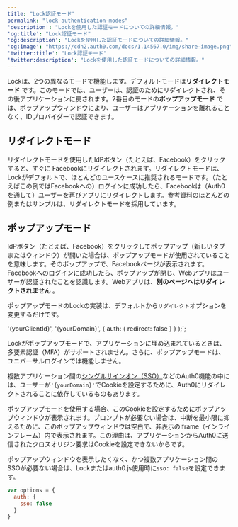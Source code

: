 ```yaml
---
title: "Lock認証モード"
permalink: "lock-authentication-modes"
'description': "Lockを使用した認証モードについての詳細情報。"
'og:title': "Lock認証モード"
'og:description': "Lockを使用した認証モードについての詳細情報。"
'og:image': "https://cdn2.auth0.com/docs/1.14567.0/img/share-image.png"
'twitter:title': "Lock認証モード"
'twitter:description': "Lockを使用した認証モードについての詳細情報。"
---
```



Lockは、2つの異なるモードで機能します。デフォルトモードは**リダイレクトモード** です。このモードでは、ユーザーは、認証のためにリダイレクトされ、その後アプリケーションに戻されます。2番目のモードの**ポップアップモード** では、ポップアップウィンドウにより、ユーザーはアプリケーションを離れることなく、IDプロバイダーで認証できます。

## リダイレクトモード

リダイレクトモードを使用した<Tooltip data-tooltip-id="react-containers-DefinitionTooltip-2" href="/docs/ja-jp/glossary?term=idp" tip="IDプロバイダー（IdP）: デジタルIDを保存および管理するサービス。" cta="用語集の表示">IdP</Tooltip>ボタン（たとえば、Facebook）をクリックすると、すぐに Facebookにリダイレクトされます。リダイレクトモードは、Lockがデフォルトで、ほとんどのユースケースに推奨されるモードです。（たとえばこの例ではFacebookへの）ログインに成功したら、Facebookは（Auth0を通して）ユーザーを再びアプリにリダイレクトします。参考資料のほとんどの例またはサンプルは、リダイレクトモードを採用しています。

## ポップアップモード

IdPボタン（たとえば、Facebook）をクリックしてポップアップ（新しいタブまたはウィンドウ）が開いた場合は、ポップアップモードが使用されていることを意味します。そのポップアップで、Facebookページが表示されます。Facebookへのログインに成功したら、ポップアップが閉じ、Webアプリはユーザーが認証されたことを認識します。Webアプリは、**別のページへはリダイレクトされません** 。

ポップアップモードのLockの実装は、デフォルトから`リダイレクト`オプションを変更するだけです。

  '{yourClientId}',
  '{yourDomain}',
  {
    auth: {
      redirect: false
    }
  }
);`;

<AuthCodeBlock children={codeExample} language="javascript" />

Lockがポップアップモードで、アプリケーションに埋め込まれているときは、多要素認証（<Tooltip data-tooltip-id="react-containers-DefinitionTooltip-0" href="/docs/ja-jp/glossary?term=multifactor-authentication" tip="多要素認証（MFA）: ユーザー名とパスワードに加えて、SMS経由のコードなどの要素を使用するユーザー認証プロセス。" cta="用語集の表示">MFA</Tooltip>）がサポートされません。さらに、ポップアップモードは、ユニバーサルログインでは機能しません。

複数アプリケーション間の[シングルサインオン（SSO）](/docs/ja-jp/authenticate/single-sign-on)などのAuth0機能の中には、ユーザーが`'{yourDomain}'`でCookieを設定するために、Auth0にリダイレクトされることに依存しているものもあります。

ポップアップモードを使用する場合、このCookieを設定するためにポップアップウィンドウが表示されます。プロンプトが必要ない場合は、中断を最小限に抑えるために、このポップアップウィンドウは空白で、非表示のiframe（インラインフレーム）内で表示されます。この理由は、アプリケーションからAuth0に送信されたクロスオリジン要求はCookieを設定できないからです。

ポップアップウィンドウを表示したくなく、かつ複数アプリケーション間の<Tooltip data-tooltip-id="react-containers-DefinitionTooltip-0" href="/docs/ja-jp/glossary?term=single-sign-on" tip="シングルサインオン（SSO）: ユーザーが1つのアプリケーションにログインした後、そのユーザーを他のアプリケーションに自動的にログインさせるサービス。" cta="用語集の表示">SSO</Tooltip>が必要ない場合は、Lockまたはauth0.js使用時に`sso: false`を設定できます。

```javascript lines
var options = {
  auth: {
    sso: false
  }
}
```

